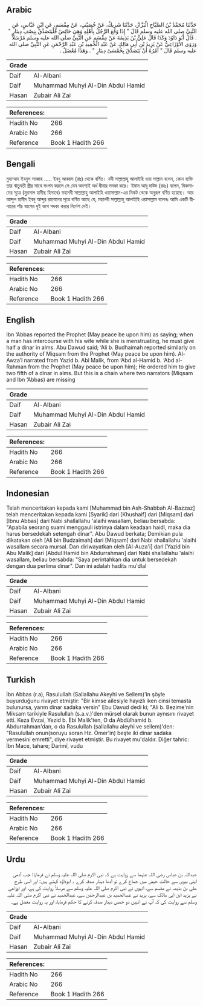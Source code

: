 ## Arabic


<div dir="rtl" lang="ar" style={{fontSize:'larger',backgroundColor:'#f8f9fa',padding:20}}>
حَدَّثَنَا مُحَمَّدُ بْنُ الصَّبَّاحِ الْبَزَّازُ، حَدَّثَنَا شَرِيكٌ، عَنْ خُصَيْفٍ، عَنْ مِقْسَمٍ، عَنِ ابْنِ عَبَّاسٍ، عَنِ النَّبِيِّ صلى الله عليه وسلم قَالَ ‏"‏ إِذَا وَقَعَ الرَّجُلُ بِأَهْلِهِ وَهِيَ حَائِضٌ فَلْيَتَصَدَّقْ بِنِصْفِ دِينَارٍ ‏"‏ ‏.‏ قَالَ أَبُو دَاوُدَ وَكَذَا قَالَ عَلِيُّ بْنُ بَذِيمَةَ عَنْ مِقْسَمٍ عَنِ النَّبِيِّ صلى الله عليه وسلم مُرْسَلاً وَرَوَى الأَوْزَاعِيُّ عَنْ يَزِيدَ بْنِ أَبِي مَالِكٍ عَنْ عَبْدِ الْحَمِيدِ بْنِ عَبْدِ الرَّحْمَنِ عَنِ النَّبِيِّ صلى الله عليه وسلم قَالَ ‏"‏ آمُرُهُ أَنْ يَتَصَدَّقَ بِخُمْسَىْ دِينَارٍ ‏"‏ ‏.‏ وَهَذَا مُعْضَلٌ ‏.‏
</div>
<div style={{backgroundColor:'#f8f9fa',padding:20, marginBottom: 10}}><table> <thead> <tr> <th>Grade</th> <th></th> </tr> </thead> <tbody> <tr><td>Daif</td><td>Al-Albani</td></tr><tr><td>Daif</td><td>Muhammad Muhyi Al-Din Abdul Hamid</td></tr><tr><td>Hasan</td><td>Zubair Ali Zai</td></tr></tbody></table><table> <thead> <tr> <th>References:</th> <th></th> </tr> </thead> <tbody><tr><td>Hadith No</td><td>266</td></tr><tr><td>Arabic No</td><td>266</td></tr><tr><td>Reference</td><td>Book 1 Hadith 266</td></tr></tbody></table></div>

## Bengali


<div dir="ltr" lang="bn" style={{fontSize:'larger',backgroundColor:'#f8f9fa',padding:20}}>
মুহাম্মাদ ইবনুস সাব্বাহ ..... ইবনু আব্বাস (রাঃ) থেকে বর্ণিত। নবী সাল্লাল্লাহু আলাইহি ওয়া সাল্লাম বলেন, কোন ব্যক্তি তার ঋতুবতী স্ত্রীর সাথে সংগম করলে সে যেন অবশ্যই অর্ধ দ্বীনার সদকা করে। ইমাম আবূ দাউদ (রহঃ) বলেন, মিকসামের সূত্রে (মুরসাল হাদীছ হিসাবে) মহানবী সাল্লাল্লাহু আলাইহি ওয়াসাল্লাম-এর নিকট থেকে অনুরূপ বর্ণিত হয়েছে। আর আব্দুল হামীদ ইবনু আব্দুর রহমানের সূত্রে বর্ণিত আছে যে, মহানবী সাল্লাল্লাহু আলাইহি ওয়াসাল্লাম বলেনঃ আমি একটি দ্বীনারের পাঁচ ভাগের দুই ভাগ সদকা করার নির্দেশ দেই।
</div>
<div style={{backgroundColor:'#f8f9fa',padding:20, marginBottom: 10}}><table> <thead> <tr> <th>Grade</th> <th></th> </tr> </thead> <tbody> <tr><td>Daif</td><td>Al-Albani</td></tr><tr><td>Daif</td><td>Muhammad Muhyi Al-Din Abdul Hamid</td></tr><tr><td>Hasan</td><td>Zubair Ali Zai</td></tr></tbody></table><table> <thead> <tr> <th>References:</th> <th></th> </tr> </thead> <tbody><tr><td>Hadith No</td><td>266</td></tr><tr><td>Arabic No</td><td>266</td></tr><tr><td>Reference</td><td>Book 1 Hadith 266</td></tr></tbody></table></div>

## English


<div dir="ltr" lang="en" style={{fontSize:'larger',backgroundColor:'#f8f9fa',padding:20}}>
Ibn ‘Abbas reported the Prophet (May peace be upon him) as saying; when a man has intercourse with his wife while she is menstruating, he must give half a dinar in alms. Abu Dawud said; ‘Ali b. Budhaimah reported similarly on the authority of Miqsam from the Prophet (May peace be upon him). Al-Awza’I narrated from Yazid b. Abi Malik, from ‘Abd al-Hamid b. ‘Abd al-Rahman from the Prophet (May peace be upon him); He ordered him to give two fifth of a dinar in alms. But this is a chain where two narrators (Miqsam and Ibn ‘Abbas) are missing
</div>
<div style={{backgroundColor:'#f8f9fa',padding:20, marginBottom: 10}}><table> <thead> <tr> <th>Grade</th> <th></th> </tr> </thead> <tbody> <tr><td>Daif</td><td>Al-Albani</td></tr><tr><td>Daif</td><td>Muhammad Muhyi Al-Din Abdul Hamid</td></tr><tr><td>Hasan</td><td>Zubair Ali Zai</td></tr></tbody></table><table> <thead> <tr> <th>References:</th> <th></th> </tr> </thead> <tbody><tr><td>Hadith No</td><td>266</td></tr><tr><td>Arabic No</td><td>266</td></tr><tr><td>Reference</td><td>Book 1 Hadith 266</td></tr></tbody></table></div>

## Indonesian


<div dir="ltr" lang="id" style={{fontSize:'larger',backgroundColor:'#f8f9fa',padding:20}}>
Telah menceritakan kepada kami [Muhammad bin Ash-Shabbah Al-Bazzaz] telah menceritakan kepada kami [Syarik] dari [Khushaif] dari [Miqsam] dari [Ibnu Abbas] dari Nabi shallallahu 'alaihi wasallam, beliau bersabda: "Apabila seorang suami menggauli istrinya dalam keadaan haidl, maka dia harus bersedekah setengah dinar". Abu Dawud berkata; Demikian pula dikatakan oleh [Ali bin Budzaimah] dari [Miqsam] dari Nabi shallallahu 'alaihi wasallam secara mursal. Dan diriwayatkan oleh [Al-Auza'i] dari [Yazid bin Abu Malik] dari [Abdul Hamid bin Abdurrahman] dari Nabi shallallahu 'alaihi wasallam, beliau bersabda: "Saya perintahkan dia untuk bersedekah dengan dua perlima dinar". Dan ini adalah hadits mu'dlal
</div>
<div style={{backgroundColor:'#f8f9fa',padding:20, marginBottom: 10}}><table> <thead> <tr> <th>Grade</th> <th></th> </tr> </thead> <tbody> <tr><td>Daif</td><td>Al-Albani</td></tr><tr><td>Daif</td><td>Muhammad Muhyi Al-Din Abdul Hamid</td></tr><tr><td>Hasan</td><td>Zubair Ali Zai</td></tr></tbody></table><table> <thead> <tr> <th>References:</th> <th></th> </tr> </thead> <tbody><tr><td>Hadith No</td><td>266</td></tr><tr><td>Arabic No</td><td>266</td></tr><tr><td>Reference</td><td>Book 1 Hadith 266</td></tr></tbody></table></div>

## Turkish


<div dir="ltr" lang="tr" style={{fontSize:'larger',backgroundColor:'#f8f9fa',padding:20}}>
İbn Abbas (r.a), Rasulullah (Sallallahu Akeyhi ve Sellem)'in şöyle buyurduğunu rivayet etmiştir: "Bir kimse ailesiyle hayızlı iken cinsi temasta bulunursa, yarım dinar sadaka versin" Ebu Davud dedi ki; "Ali b. Bezime'nin Miksam tarikiyle Rasulullah (s.a.v.)'den mürsel olarak bunun aynısını rivayet etti. Keza Evzai, Yezid b. Ebi Malik'ten, O da Abdülhamid b. Abdurrahman'dan, o da Rasulullah (sallallahu aleyhi ve sellem)'den: "Rasulullah onun(soruyu soran Hz. Ömer'in) beşte iki dinar sadaka vermesini emretti", diye rivayet etmiştir. Bu rivayet mu'daldır. Diğer tahric: İbn Mace, tahare; Darimî, vudu
</div>
<div style={{backgroundColor:'#f8f9fa',padding:20, marginBottom: 10}}><table> <thead> <tr> <th>Grade</th> <th></th> </tr> </thead> <tbody> <tr><td>Daif</td><td>Al-Albani</td></tr><tr><td>Daif</td><td>Muhammad Muhyi Al-Din Abdul Hamid</td></tr><tr><td>Hasan</td><td>Zubair Ali Zai</td></tr></tbody></table><table> <thead> <tr> <th>References:</th> <th></th> </tr> </thead> <tbody><tr><td>Hadith No</td><td>266</td></tr><tr><td>Arabic No</td><td>266</td></tr><tr><td>Reference</td><td>Book 1 Hadith 266</td></tr></tbody></table></div>

## Urdu


<div dir="rtl" lang="ur" style={{fontSize:'larger',backgroundColor:'#f8f9fa',padding:20}}>
عبداللہ بن عباس رضی اللہ عنہما سے روایت ہے کہ نبی اکرم صلی اللہ علیہ وسلم نے فرمایا: جب آدمی اپنی بیوی سے حالت حیض میں جماع کرے تو آدھا دینار صدقہ کرے ۔ ابوداؤد کہتے ہیں: اور اسی طرح علی بن بذیمہ نے مقسم سے، انہوں نے نبی اکرم صلی اللہ علیہ وسلم سے مرسلاً روایت کی ہے، اور اوزاعی نے یزید ابن ابی مالک سے، یزید نے عبدالحمید بن عبدالرحمٰن سے، عبدالحمید نے نبی اکرم صلی اللہ علیہ وسلم سے روایت کی کہ آپ نے انہیں دو خمس دینار صدقہ کرنے کا حکم فرمایا، اور یہ روایت معضل ہے۔
</div>
<div style={{backgroundColor:'#f8f9fa',padding:20, marginBottom: 10}}><table> <thead> <tr> <th>Grade</th> <th></th> </tr> </thead> <tbody> <tr><td>Daif</td><td>Al-Albani</td></tr><tr><td>Daif</td><td>Muhammad Muhyi Al-Din Abdul Hamid</td></tr><tr><td>Hasan</td><td>Zubair Ali Zai</td></tr></tbody></table><table> <thead> <tr> <th>References:</th> <th></th> </tr> </thead> <tbody><tr><td>Hadith No</td><td>266</td></tr><tr><td>Arabic No</td><td>266</td></tr><tr><td>Reference</td><td>Book 1 Hadith 266</td></tr></tbody></table></div>